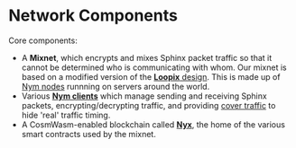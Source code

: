 # Network Components

Core components:
* A **Mixnet**, which encrypts and mixes Sphinx packet traffic so that it cannot be determined who is communicating with whom. Our mixnet is based on a modified version of the [**Loopix** design](concepts/loopix). This is made up of [Nym nodes](architecture/mixnet/nodes) runnning on servers around the world.
* Various [**Nym clients**](architecture/mixnet/clients) which manage sending and receiving Sphinx packets, encrypting/decrypting traffic, and providing [cover traffic](./concepts/cover-traffic) to hide 'real' traffic timing.
* A CosmWasm-enabled blockchain called [**Nyx**](architecture/nyx), the home of the various smart contracts used by the mixnet.
